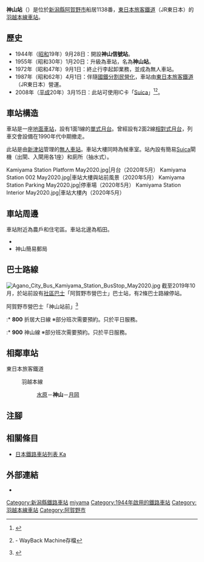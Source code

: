 {{NoteTA
|T=zh-hans:神山站 (日本);zh-hk:神山站 (日本);zh-tw:神山車站 (日本);
|1=zh-hans:神山站;zh-hk:神山站;zh-tw:神山車站;
}}
{{Infobox station
|公司色 = green
|站名 = 神山站
|圖片 = Kamiyama_20040711.jpg
|pxl = 
|圖片說明 = 車站大樓（2004年7月）
|日文原名 = 神山
|平假名 = かみやま
|羅馬拼音 = Kamiyama
|副站名 = 
|電報略號 = ミヤ
|所在地 = {{JPN}}[[新潟縣|新潟縣]][[阿賀野市|阿賀野市]]船居1138番
|座標 = {{coord|37|51|45.5|N|139|14|40.9|E|type:railwaystation_region:JP-24|display=inline,title}}
|車站構造 = [[地面車站|地面車站]]
|月台配置 = 1面1線
|啟用年月日 = 1955年（[[昭和|昭和]]30年）1月20日
|廢站年月日 = 
|乘客人數 = 
|上下車人次 = 
|統計年度 = 
|轉車 =  
|全寬備註 = [[無人車站|無人車站]]<Br>設有乘車站證明票發行機
|adjacent = {{Adjacent stations|system=東日本旅客鐵道|line=羽越本線|left=水原|right=月岡|note-left=3.7km|note-mid=距離[[新津站_(日本)|新津]]13.9km|note-right=3.9km}}
}}
'''神山站'''（{{jpn|j=神山駅|hg=かみやまえき|rm=Kamiyama eki|f=y}}）是位於[[新潟縣|新潟縣]][[阿賀野市|阿賀野市]]船居1138番，[[東日本旅客鐵道|東日本旅客鐵道]]（JR東日本）的[[羽越本線|羽越本線]][[鐵路車站|車站]]。

== 歷史 ==
* 1944年（[[昭和|昭和]]19年）9月28日：開設'''神山信號站'''。
* 1955年（昭和30年）1月20日：升級為車站，名為'''神山站'''。
* 1972年（昭和47年）9月1日：終止行李起卸業務，並成為無人車站。
* 1987年（昭和62年）4月1日：伴隨[[國鐵分割民營化|國鐵分割民營化]]，車站由[[東日本旅客鐵道|東日本旅客鐵道]]（JR東日本）營運。
* 2008年（[[平成|平成]]20年）3月15日：此站可使用IC卡「[[Suica|Suica]]」<ref>{{Cite press release|url=https://www.jreast.co.jp/press/2007_2/20071214.pdf|title=2008年3月 Suicaがますます便利になります|format=PDF|publisher=東日本旅客鐵道|date=2007-12-21|accessdate=2020-05-29|archiveurl=https://web.archive.org/web/20160304095817/https://www.jreast.co.jp/press/2007_2/20071214.pdf|archivedate=2016-03-04|language=ja}}</ref><ref>{{Cite press|url=https://web.archive.org/web/20101102024432/http://jrniigata.co.jp/press/080123suicaeria.pdf|title=Suicaエリアが拡大します!!|publisher=東日本旅客鐵道新潟分社|date=2008-01-23|language=ja}} - WayBack Machine存檔</ref>。

== 車站構造 ==
車站是一座[[地面車站|地面車站]]，設有1面1線的[[單式月台|單式月台]]。曾經設有2面2線[[相對式月台|相對式月台]]，列車交會設備在1990年代中期撤走。

此站是由[[新津站_(日本)|新津站]]管理的[[無人車站|無人車站]]。車站大樓同時為候車室。站內設有簡易[[Suica|Suica]]閘機（出閘、入閘用各1座）和廁所（抽水式）。

<gallery widths=160>
Kamiyama Station Platform May2020.jpg|月台（2020年5月）
Kamiyama Station 002 May2020.jpg|車站大樓與站前風景（2020年5月）
Kamiyama Station Parking May2020.jpg|停車場（2020年5月）
Kamiyama Station Interior May2020.jpg|車站大樓內（2020年5月）
</gallery>

== 車站周邊 ==
車站附近為農戶和住宅區。車站北邊為稻田。
* {{Translink|ja|国道460号|國道460號}}
* 神山簡易郵局

== 巴士路線 ==
[[File:Agano_City_Bus_Kamiyama_Station_BusStop_May2020.jpg|thumb]]
截至2019年10月，於站前設有[[社區巴士|社區巴士]]「阿賀野市營巴士」巴士站，有2條巴士路線停站。

; 阿賀野市營巴士「神山站前」<ref>{{Cite web|url=http://www.city.agano.niigata.jp/soshiki/somu/13.html|title=阿賀野市営バス路線別時刻表・路線図（令和元年10月1日改正）|publisher=阿賀野市|accessdate=2019-12-31|language=ja|archive-date=2020-10-19|archive-url=https://web.archive.org/web/20201019235940/http://www.city.agano.niigata.jp/soshiki/somu/13.html|dead-url=yes}}</ref>
:* '''800''' 折居大日線 ※部分班次需要預約。只於平日服務。
:* '''900''' 神山線 ※部分班次需要預約。只於平日服務。

== 相鄰車站 ==
; 東日本旅客鐵道
: {{Color|#16c0e9|■}}羽越本線
:: [[水原站_(日本)|水原]]－'''神山'''－[[月岡站_(新潟縣)|月岡]]

== 注腳 ==
{{Reflist}}

== 相關條目 ==
{{commonscat|Kamiyama Station}}
* [[日本鐵路車站列表_Ka|日本鐵路車站列表 Ka]]

== 外部連結 ==
*{{外部連結/JR東日本車站|502|神山}}{{ja icon}}

{{羽越本線}}

{{DEFAULTSORT:Kamiyama}}
[[Category:新潟縣鐵路車站|Category:新潟縣鐵路車站]]
[[Category:日本鐵路車站_Ka|miyama]]
[[Category:1944年啟用的鐵路車站|Category:1944年啟用的鐵路車站]]
[[Category:羽越本線車站|Category:羽越本線車站]]
[[Category:阿賀野市|Category:阿賀野市]]